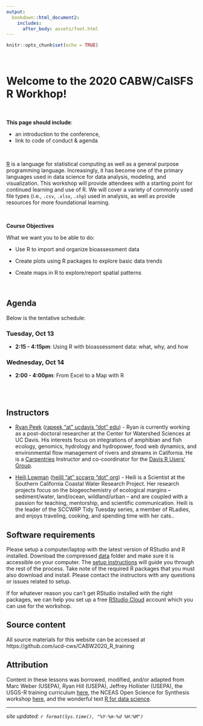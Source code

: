 ```yaml
---
output: 
  bookdown::html_document2:
    includes:
      after_body: assets/foot.html
---
```


```r
knitr::opts_chunk$set(echo = TRUE)
```


<!---
<style>
div.blue { background-color:#e6f0ff; border-radius: 5px; padding: 20px;}
</style>
--->

<br>


# Welcome to the 2020 CABW/CalSFS R Workhop!

<br>
<div class = "blue">
**This page should include**:  

 - an introduction to the conference, 
 - link to code of conduct & agenda
</div>

<br>

[R](https://www.r-project.org/) is a language for statistical computing as well as a general purpose programming language. Increasingly, it has become one of the primary languages used in data science for data analysis, modeling, and visualization. This workshop will provide attendees with a starting point for continued learning and use of R. We will cover a variety of commonly used file types (i.e., `.csv`, `.xlsx`, `.shp`) used in analysis, as well as provide resources for more foundational learning.

<br>

:::obj

**Course Objectives**

What we want you to be able to do:

* Use R to import and organize bioassessment data 

* Create plots using R packages to explore basic data trends

* Create maps in R to explore/report spatial patterns 

:::

<br>

## Agenda

Below is the tentative schedule:

### Tuesday, Oct 13

* __2:15 - 4:15pm__: Using R with bioassessment data: what, why, and how

### Wednesday, Oct 14

* __2:00 - 4:00pm__: From Excel to a Map with R

<br>
<br>

## Instructors

* [Ryan Peek](https://ryanpeek.org/) ([rapeek "at" ucdavis "dot" edu](mailto:rapeek@ucdavis.edu)) - Ryan is currently working as a post-doctoral researcher at the Center for Watershed Sciences at UC Davis. His interests focus on integrations of amphibian and fish ecology, genomics, hydrology and hydropower, food web dynamics, and environmental flow management of rivers and streams in California. He is a [Carpentries](https://carpentries.org/) Instructor and co-coordinator for the [Davis R Users' Group](https://d-rug.github.io/).

* [Heili Lowman](https://www.heililowman.com/) ([heilil "at" sccwrp "dot" org](mailto:heilil@sccwrp.org)) - Heili is a Scientist at the Southern California Coastal Water Research Project. Her research projects focus on the biogeochemistry of ecological margins – sediment/water, land/ocean, wildland/urban – and are coupled with a passion for teaching, mentorship, and scientific communication. Heili is the leader of the SCCWRP Tidy Tuesday series, a member of RLadies, and enjoys traveling, cooking, and spending time with her cats..

## Software requirements

Please setup a computer/laptop with the latest version of RStudio and R installed.  Download the compressed [data](https://github.com/ucd-cws/CABW2020_R_training/raw/main/data/datazip.zip) folder and make sure it is accessible on your computer.  The [setup instructions](setup.html) will guide you through the rest of the process.  Take note of the required R packages that you must also download and install.  Please contact the instructors with any questions or issues related to setup.  

If for whatever reason you can't get RStudio installed with the right packages, we can help you set up a free [RStudio Cloud](https://rstudio.cloud/) account which you can use for the workshop. 

## Source content

All source materials for this website can be accessed at https://github.com/ucd-cws/CABW2020_R_training

## Attribution

Content in these lessons was borrowed, modified, and/or adapted from Marc Weber (USEPA), Ryan Hill (USEPA), Jeffrey Hollister (USEPA), the USGS-R training curriculum [here](https://github.com/USGS-R/training-curriculum), the NCEAS Open Science for Synthesis workshop [here](https://nceas.github.io/oss-2017/index.html), and the wonderful text [R for data science](https://github.com/hadley/r4ds).


---

*site updated: ```r format(Sys.time(), "%Y-%m-%d %H:%M")```*
